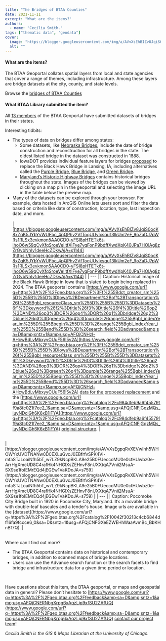 ```yaml
---
title: "The Bridges of BTAA Counties"
date: 2021-11-11
excerpt: "What are the items?"
authors:
  - name: "Cecilia Smith."
tags: ["thematic data", "geodata"]
cover:
  image: "https://blogger.googleusercontent.com/img/a/AVvXsEhBIZv8JqiS0ocK8xZqK5JYbYvWUFbc_4pQPhv2VfToqUUvIxsqu13lkUm2eF_9oZaDJ7pWRs1RLSx3evkmon5AA0CD0-yFSI8pHTETk6t-lhoO6w59qCyXfqSroeVeIitfXlFye7vqFonP9bdffXwdXpK40JPa7HOlAg8zZrGvbNhIv1deeHcZDkwAjA=s16000"
  alt: ""
---
```


#### What are the items?



The BTAA Geoportal collates spatial layers from local and state agencies that cover a range of themes, including infrastructure. Among these layers are bridge datasets at the city, county, and state levels.



Browse the [bridges of BTAA Counties](https://www.google.com/url?q=https%3A%2F%2Fgeo.btaa.org%2F%3Ff%255Bgbl_resourceClass_sm%255D%255B%255D%3DDatasets%26q%3Dbridges%26search_field%3Dall_fields&amp;sa=D&amp;sntz=1&amp;usg=AFQjCNHZcHFtWpZ0qxT7KAyOaIJ-FQ0K4Q)





#### What BTAA Library submitted the item?



All [13 members](https://www.google.com/url?q=https%3A%2F%2Fsites.google.com%2Fumn.edu%2Fbtaa-gdp%2Fabout&amp;sa=D&amp;sntz=1&amp;usg=AFQjCNEGVB-J-EpYWu1XXRcJcHkzjC1L2g) of the BTAA Geoportal have submitted datasets of bridges in their states.





Interesting tidbits:




- The types of data on bridges differ among states:
  - Some datasets, like [Nebraska Bridges](https://www.google.com/url?q=https%3A%2F%2Fgeo.btaa.org%2Fcatalog%2F085238d8679a4e85a7e4ea08d3d40417_3&amp;sa=D&amp;sntz=1&amp;usg=AFQjCNHrMaqNeSqsQz3N5jWCu1tMQKYvEA), include the date of bridge construction and reconstruction for all bridges in the state. The oldest listed bridge in the dataset was constructed in 1888.
  - IowaDOT provides individual feature layers for bridges [proposed](https://www.google.com/url?q=https%3A%2F%2Fwww.waukonstandard.com%2Farticles%2F2019%2F07%2F17%2Fblack-hawk-bridge-lansing-be-replaced-july-9-meeting-shows-location-design&amp;sa=D&amp;sntz=1&amp;usg=AFQjCNGQeOdLROBuidexxXHvoWmfkLrjNw) to replace the Black Hawk Bridge in Lansing, IA, including alternatives called the [Purple Bridge](https://www.google.com/url?q=https%3A%2F%2Fgeo.btaa.org%2Fcatalog%2Fb70501271bb94dc986bca8b3d2250c31_3&amp;sa=D&amp;sntz=1&amp;usg=AFQjCNEhxV15zTYp9iT-3Dw56-I1c73zfA), [Blue Bridge](https://www.google.com/url?q=https%3A%2F%2Fgeo.btaa.org%2Fcatalog%2Ff5d56a84a22643c3884ece6ac825d8cb_3&amp;sa=D&amp;sntz=1&amp;usg=AFQjCNFBAs1DIa_3i6H4yOqKWUTKz0d4cg), and [Green Bridge](https://www.google.com/url?q=https%3A%2F%2Fgeo.btaa.org%2Fcatalog%2F25e5163a19104765b4006885cbb6ca9a_3&amp;sa=D&amp;sntz=1&amp;usg=AFQjCNFnc3Gfdbd_cBB10MeUAoMRsLtM2w).
  - [Maryland’s Historic Highway Bridges](https://www.google.com/url?q=https%3A%2F%2Fgeo.btaa.org%2Fcatalog%2F10042f30213c4cb6844df16fa9fccce6_0&amp;sa=D&amp;sntz=1&amp;usg=AFQjCNFGXeEZWEHhWaaAvmBc_BbKHnBf7Q) contains historical bridges throughout the state. Images of the bridges can be viewed by clicking on a map pin in the geoportal and selecting the image URL in the table below the preview map.
- Many of the datasets can be explored through your browser. For example, data hosted in ArcGIS Online lets users sort and filter the data based on criteria like date of construction, location, type, last inspection date, and more.
<br/><br/>
| [https://blogger.googleusercontent.com/img/a/AVvXsEhBIZv8JqiS0ocK8xZqK5JYbYvWUFbc_4pQPhv2VfToqUUvIxsqu13lkUm2eF_9oZaDJ7pWRs1RLSx3evkmon5AA0CD0-yFSI8pHTETk6t-lhoO6w59qCyXfqSroeVeIitfXlFye7vqFonP9bdffXwdXpK40JPa7HOlAg8zZrGvbNhIv1deeHcZDkwAjA=s1144](https://blogger.googleusercontent.com/img/a/AVvXsEhBIZv8JqiS0ocK8xZqK5JYbYvWUFbc_4pQPhv2VfToqUUvIxsqu13lkUm2eF_9oZaDJ7pWRs1RLSx3evkmon5AA0CD0-yFSI8pHTETk6t-lhoO6w59qCyXfqSroeVeIitfXlFye7vqFonP9bdffXwdXpK40JPa7HOlAg8zZrGvbNhIv1deeHcZDkwAjA=s1144) |
| --- |
| Caption: Historical image of the Black Hawk Bridge in Iowa that is slated to begin being replaced in 2024. The BTAA geoportal contains [https://www.google.com/url?q=https%3A%2F%2Fgeo.btaa.org%2F%3Ff%255Bdct_creator_sm%255D%255B%255D%3DIowa%2BDepartment%2Bof%2BTransportation%26f%255Bgbl_resourceClass_sm%255D%255B%255D%3DDatasets%26f1%3Dkeyword%26f2%3Dtitle%26f3%3Dtitle%26f4%3Dtitle%26op2%3DAND%26op3%3DOR%26op4%3DOR%26q1%3Dbridge%26q2%3Dblue%26q3%3Dgreen%26q4%3Dpurple%26range%255Bgbl_indexYear_im%255D%255Bbegin%255D%3D%26range%255Bgbl_indexYear_im%255D%255Bend%255D%3D%26search_field%3Dadvanced&amp;sa=D&amp;sntz=1&amp;usg=AFQjCNHzl-AHcwBdLvMbxyyOUuF56l5v2A](https://www.google.com/url?q=https%3A%2F%2Fgeo.btaa.org%2F%3Ff%255Bdct_creator_sm%255D%255B%255D%3DIowa%2BDepartment%2Bof%2BTransportation%26f%255Bgbl_resourceClass_sm%255D%255B%255D%3DDatasets%26f1%3Dkeyword%26f2%3Dtitle%26f3%3Dtitle%26f4%3Dtitle%26op2%3DAND%26op3%3DOR%26op4%3DOR%26q1%3Dbridge%26q2%3Dblue%26q3%3Dgreen%26q4%3Dpurple%26range%255Bgbl_indexYear_im%255D%255Bbegin%255D%3D%26range%255Bgbl_indexYear_im%255D%255Bend%255D%3D%26search_field%3Dadvanced&amp;sa=D&amp;sntz=1&amp;usg=AFQjCNHzl-AHcwBdLvMbxyyOUuF56l5v2A) [data for the proposed replacement](https://www.google.com/url?q=https%3A%2F%2Fgeo.btaa.org%2F%3Ff%255Bdct_creator_sm%255D%255B%255D%3DIowa%2BDepartment%2Bof%2BTransportation%26f%255Bgbl_resourceClass_sm%255D%255B%255D%3DDatasets%26f1%3Dkeyword%26f2%3Dtitle%26f3%3Dtitle%26f4%3Dtitle%26op2%3DAND%26op3%3DOR%26op4%3DOR%26q1%3Dbridge%26q2%3Dblue%26q3%3Dgreen%26q4%3Dpurple%26range%255Bgbl_indexYear_im%255D%255Bbegin%255D%3D%26range%255Bgbl_indexYear_im%255D%255Bend%255D%3D%26search_field%3Dadvanced&amp;sa=D&amp;sntz=1&amp;usg=AFQjCNHzl-AHcwBdLvMbxyyOUuF56l5v2A) and the [https://www.google.com/url?q=https%3A%2F%2Fgeo.btaa.org%2Fcatalog%2Fc984dfeb9a6f455791f9a8fc021f7ee2_1&amp;sa=D&amp;sntz=1&amp;usg=AFQjCNFjGqzMQs_luyNDclGh6K6xB1lFYA](https://www.google.com/url?q=https%3A%2F%2Fgeo.btaa.org%2Fcatalog%2Fc984dfeb9a6f455791f9a8fc021f7ee2_1&amp;sa=D&amp;sntz=1&amp;usg=AFQjCNFjGqzMQs_luyNDclGh6K6xB1lFYA) [original structure](https://www.google.com/url?q=https%3A%2F%2Fgeo.btaa.org%2Fcatalog%2Fc984dfeb9a6f455791f9a8fc021f7ee2_1&amp;sa=D&amp;sntz=1&amp;usg=AFQjCNFjGqzMQs_luyNDclGh6K6xB1lFYA). |
<br/>
| [https://blogger.googleusercontent.com/img/a/AVvXsEgpqRvXEVwIhh5WHOWYxUVDTNANw0D0EXLuGvcJ0EBfrfvSPK4Vi-mfaSTJLoaiNfh5bT_w7LZ9kNcpBKLA9e25B0FUeccoMU0e0ctHUwbz0e-ArrHgXmcUD8C4rafHk4NHGlXsZEHnvF8nUXXtqA7Vnii2MsuA-SX9se1foIEMrEQd4jEGEw1VaKDoJA=s759](https://blogger.googleusercontent.com/img/a/AVvXsEgpqRvXEVwIhh5WHOWYxUVDTNANw0D0EXLuGvcJ0EBfrfvSPK4Vi-mfaSTJLoaiNfh5bT_w7LZ9kNcpBKLA9e25B0FUeccoMU0e0ctHUwbz0e-ArrHgXmcUD8C4rafHk4NHGlXsZEHnvF8nUXXtqA7Vnii2MsuA-SX9se1foIEMrEQd4jEGEw1VaKDoJA=s759) |
| --- |
| Caption: Pocomoke City Bridge built in 1920 in Pocomoke City, Maryland. It’s a movable bridge with double-leaf bascules and a tender's house. Image urls are available in the [dataset](https://www.google.com/url?q=https%3A%2F%2Fgeo.btaa.org%2Fcatalog%2F10042f30213c4cb6844df16fa9fccce6_0&amp;sa=D&amp;sntz=1&amp;usg=AFQjCNFGXeEZWEHhWaaAvmBc_BbKHnBf7Q). |
<br/><br/>

Where can I find out more?


- The BTAA Geoportal contains data on historical and contemporary bridges, in addition to scanned maps of bridge locations.
- Users can use the Advance search function or the search facets to find bridge and infrastructure data for a given time period or location.
<br/>

Have questions about this item, the BTAA geoportal, or maps and geospatial data in general? Please don’t hesitate to [https://www.google.com/url?q=https%3A%2F%2Fgeo.btaa.org%2Ffeedback&amp;sa=D&amp;sntz=1&amp;usg=AFQjCNERNbgXrpg6xAqzLip9xfSU2ZAfUQ](https://www.google.com/url?q=https%3A%2F%2Fgeo.btaa.org%2Ffeedback&amp;sa=D&amp;sntz=1&amp;usg=AFQjCNERNbgXrpg6xAqzLip9xfSU2ZAfUQ) [contact our project team](https://www.google.com/url?q=https%3A%2F%2Fgeo.btaa.org%2Ffeedback&amp;sa=D&amp;sntz=1&amp;usg=AFQjCNERNbgXrpg6xAqzLip9xfSU2ZAfUQ)!





*Cecilia Smith is the GIS &amp; Maps Librarian at the University of Chicago.*
